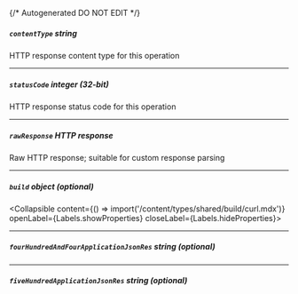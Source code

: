 {/* Autogenerated DO NOT EDIT  */}

##### `contentType` _string_
HTTP response content type for this operation

---
##### `statusCode` _integer (32-bit)_
HTTP response status code for this operation

---
##### `rawResponse` _HTTP response_
Raw HTTP response; suitable for custom response parsing

---
##### `build` _object (optional)_
<Collapsible content={() => import('/content/types/shared/build/curl.mdx')} openLabel={Labels.showProperties} closeLabel={Labels.hideProperties}>
</Collapsible>

---
##### `fourHundredAndFourApplicationJsonRes` _string (optional)_

---
##### `fiveHundredApplicationJsonRes` _string (optional)_


